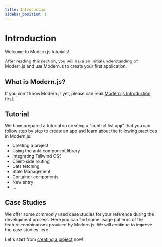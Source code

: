 ```yaml
---
title: Introduction
sidebar_position: 1
---
```


# Introduction

Welcome to Modern.js tutorials!

After reading this section, you will have an initial understanding of Modern.js and use Modern.js to create your first application.

## What is Modern.js?

If you don't know Modern.js yet, please can read [Modern.js Introduction](/guides/get-started/introduction) first.

## Tutorial

We have prepared a tutorial on creating a "contact list app" that you can follow step by step to create an app and learn about the following practices in Modern.js:

- Creating a project
- Using the antd component library
- Integrating Tailwind CSS
- Client-side routing
- Data fetching
- State Management
- Container components
- New entry
- ...

## Case Studies

We offer some commonly used case studies for your reference during the development process. Here you can find some usage patterns of the feature combinations provided by Modern.js. We will continue to improve the case studies here.


<ExampleList />

Let's start from [creating a project](tutorials/first-app/c01-start) now!
